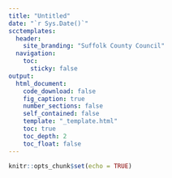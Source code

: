 ```yaml
---
title: "Untitled"
date: "`r Sys.Date()`"
scctemplates:
  header:
    site_branding: "Suffolk County Council"
  navigation:
    toc:
      sticky: false
output:
  html_document:
    code_download: false
    fig_caption: true
    number_sections: false
    self_contained: false
    template: "_template.html"
    toc: true
    toc_depth: 2
    toc_float: false
---
```


```r
knitr::opts_chunk$set(echo = TRUE)
```
